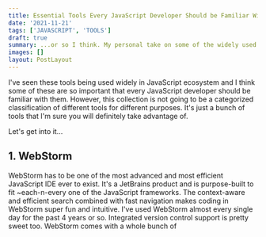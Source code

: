 ```yaml
---
title: Essential Tools Every JavaScript Developer Should be Familiar With...
date: '2021-11-21'
tags: ['JAVASCRIPT', 'TOOLS']
draft: true
summary: ...or so I think. My personal take on some of the widely used tools and technologies in the JavaScript ecosystem that every new (and some experienced) JavaScript developers should be familiar with.
images: []
layout: PostLayout
---
```


I've seen these tools being used widely in JavaScript ecosystem and I think some of these are so important that every JavaScript developer should be familiar with them. However, this collection is not going to be a categorized classification of different tools for different purposes. It's just a bunch of tools that I'm sure you will definitely take advantage of.

Let's get into it...

## 1. WebStorm

WebStorm has to be one of the most advanced and most efficient JavaScript IDE ever to exist. It's a JetBrains product and is purpose-built to fit ~each-n-every one of the JavaScript frameworks. The context-aware and efficient search combined with fast navigation makes coding in WebStorm super fun and intuitive. I've used WebStorm almost every single day for the past 4 years or so.
Integrated version control support is pretty sweet too. WebStorm comes with a whole bunch of
